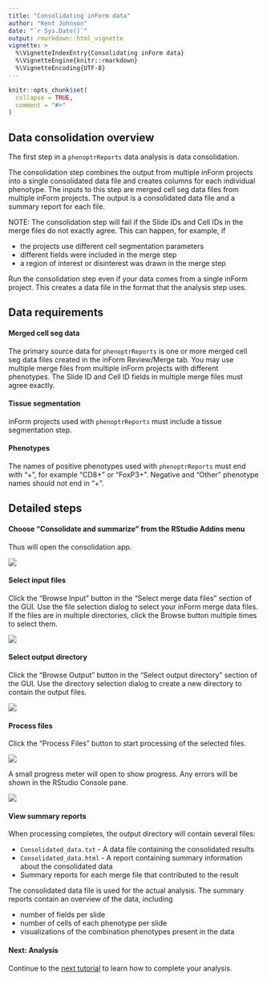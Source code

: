 ```yaml
---
title: "Consolidating inForm data"
author: "Kent Johnson"
date: "`r Sys.Date()`"
output: rmarkdown::html_vignette
vignette: >
  %\VignetteIndexEntry{Consolidating inForm data}
  %\VignetteEngine{knitr::rmarkdown}
  %\VignetteEncoding{UTF-8}
---
```


```r
knitr::opts_chunk$set(
  collapse = TRUE,
  comment = "#>"
)
```

## Data consolidation overview

The first step in a `phenoptrReports` data analysis is data consolidation.

The consolidation step combines the output from multiple inForm projects into a 
single consolidated data file and creates columns for each individual
phenotype. The inputs to this step are merged cell seg data files from
multiple inForm projects. The output is a consolidated data file and a
summary report for each file. 

NOTE: The consolidation step will fail if 
the Slide IDs and Cell IDs in the merge files do not exactly agree. This can
happen, for example, if

- the projects use different cell segmentation parameters
- different fields were included in the merge step
- a region of interest or disinterest was drawn in the merge step

Run the consolidation step even if your data comes from a single
inForm project. This creates a data file in the format that the analysis
step uses.

## Data requirements

#### Merged cell seg data

The primary source data for `phenoptrReports` is 
one or more merged cell seg data files created in the inForm Review/Merge tab.
You may use multiple merge files from multiple inForm projects with different 
phenotypes. The Slide ID and Cell ID fields in multiple merge files 
must agree exactly. 

#### Tissue segmentation

inForm projects used with `phenoptrReports` must include a tissue 
segmentation step.

#### Phenotypes

The names of positive phenotypes used with `phenoptrReports` must end
with "+", for example "CD8+" or "FoxP3+". Negative and "Other"
phenotype names should not end in "+".

## Detailed steps

#### Choose "Consolidate and summarize" from the RStudio Addins menu

Thus will open the consolidation app.

![](figures/Consolidate_addin.png)

#### Select input files  

Click the "Browse Input" button in the "Select merge data files" section of 
the GUI. Use the file selection dialog to select your inForm merge data files.
If the files are in multiple directories, click the Browse button multiple
times to select them.
  
![](figures/Select_merge_files.png "")

#### Select output directory

Click the "Browse Output" button in the "Select output directory" section of
the GUI. Use the directory selection dialog to create a new directory to
contain the output files.

![](figures/Select_output_directory.png)

#### Process files

Click the "Process Files" button to start processing of the selected files. 

![](figures/Process_files.png)

A small progress meter will open to show progress. Any errors will be shown
in the RStudio Console pane.

![](figures/Processing_please_wait.png)

#### View summary reports

When processing completes, the output directory will contain
several files:

- `Consolidated_data.txt` - A data file containing the consolidated results
- `Consolidated_data.html` - A report containing summary information about
  the consolidated data
- Summary reports for each merge file that contributed to the result

The consolidated data file is used for the actual analysis. The summary reports
contain an overview of the data, including

- number of fields per slide
- number of cells of each phenotype per slide
- visualizations of the combination phenotypes present in the data

#### Next: Analysis

Continue to the 
[next tutorial](analysis.html)
to learn how to complete your analysis.
